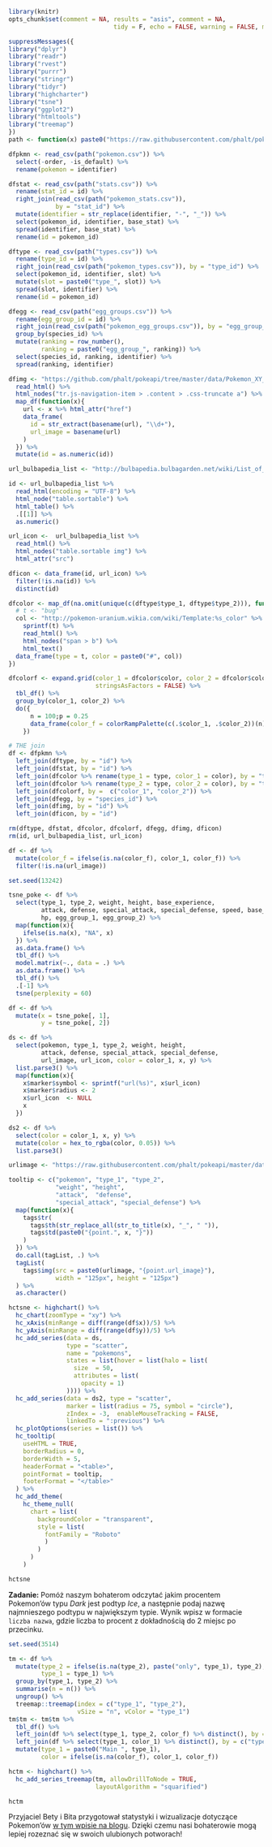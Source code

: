 ```r
library(knitr)
opts_chunk$set(comment = NA, results = "asis", comment = NA, 
							 tidy = F, echo = FALSE, warning = FALSE, message = FALSE, error = FALSE)
```

```r
suppressMessages({
library("dplyr")
library("readr")
library("rvest")
library("purrr")
library("stringr")
library("tidyr")
library("highcharter")
library("tsne")
library("ggplot2")
library("htmltools")
library("treemap")
})
path <- function(x) paste0("https://raw.githubusercontent.com/phalt/pokeapi/master/data/v2/csv/", x)

dfpkmn <- read_csv(path("pokemon.csv")) %>% 
  select(-order, -is_default) %>% 
  rename(pokemon = identifier)

dfstat <- read_csv(path("stats.csv")) %>% 
  rename(stat_id = id) %>% 
  right_join(read_csv(path("pokemon_stats.csv")),
             by = "stat_id") %>% 
  mutate(identifier = str_replace(identifier, "-", "_")) %>% 
  select(pokemon_id, identifier, base_stat) %>% 
  spread(identifier, base_stat) %>% 
  rename(id = pokemon_id)

dftype <- read_csv(path("types.csv")) %>% 
  rename(type_id = id) %>% 
  right_join(read_csv(path("pokemon_types.csv")), by = "type_id") %>% 
  select(pokemon_id, identifier, slot) %>% 
  mutate(slot = paste0("type_", slot)) %>% 
  spread(slot, identifier) %>% 
  rename(id = pokemon_id)

dfegg <- read_csv(path("egg_groups.csv")) %>% 
  rename(egg_group_id = id) %>% 
  right_join(read_csv(path("pokemon_egg_groups.csv")), by = "egg_group_id") %>% 
  group_by(species_id) %>% 
  mutate(ranking = row_number(),
         ranking = paste0("egg_group_", ranking)) %>% 
  select(species_id, ranking, identifier) %>% 
  spread(ranking, identifier) 

dfimg <- "https://github.com/phalt/pokeapi/tree/master/data/Pokemon_XY_Sprites" %>% 
  read_html() %>% 
  html_nodes("tr.js-navigation-item > .content > .css-truncate a") %>% 
  map_df(function(x){
    url <- x %>% html_attr("href")
    data_frame(
      id = str_extract(basename(url), "\\d+"),
      url_image = basename(url)
    )
  }) %>%
  mutate(id = as.numeric(id))

url_bulbapedia_list <- "http://bulbapedia.bulbagarden.net/wiki/List_of_Pok%C3%A9mon_by_base_stats_(Generation_VI-present)" 

id <- url_bulbapedia_list %>% 
  read_html(encoding = "UTF-8") %>% 
  html_node("table.sortable") %>% 
  html_table() %>% 
  .[[1]] %>% 
  as.numeric()

url_icon <-  url_bulbapedia_list %>% 
  read_html() %>%
  html_nodes("table.sortable img") %>% 
  html_attr("src")

dficon <- data_frame(id, url_icon) %>% 
  filter(!is.na(id)) %>% 
  distinct(id)

dfcolor <- map_df(na.omit(unique(c(dftype$type_1, dftype$type_2))), function(t){
  # t <- "bug"
  col <- "http://pokemon-uranium.wikia.com/wiki/Template:%s_color" %>% 
    sprintf(t) %>%
    read_html() %>% 
    html_nodes("span > b") %>% 
    html_text()
  data_frame(type = t, color = paste0("#", col))
})

dfcolorf <- expand.grid(color_1 = dfcolor$color, color_2 = dfcolor$color,
                        stringsAsFactors = FALSE) %>% 
  tbl_df() %>% 
  group_by(color_1, color_2) %>% 
  do({
      n = 100;p = 0.25
      data_frame(color_f = colorRampPalette(c(.$color_1, .$color_2))(n)[round(n*p)])
    })

# THE join
df <- dfpkmn %>% 
  left_join(dftype, by = "id") %>% 
  left_join(dfstat, by = "id") %>% 
  left_join(dfcolor %>% rename(type_1 = type, color_1 = color), by = "type_1") %>% 
  left_join(dfcolor %>% rename(type_2 = type, color_2 = color), by = "type_2") %>% 
  left_join(dfcolorf, by =  c("color_1", "color_2")) %>% 
  left_join(dfegg, by = "species_id") %>% 
  left_join(dfimg, by = "id") %>% 
  left_join(dficon, by = "id")

rm(dftype, dfstat, dfcolor, dfcolorf, dfegg, dfimg, dficon)
rm(id, url_bulbapedia_list, url_icon)
```

```r
df <- df %>% 
  mutate(color_f = ifelse(is.na(color_f), color_1, color_f)) %>% 
  filter(!is.na(url_image)) 

set.seed(13242)

tsne_poke <- df %>% 
  select(type_1, type_2, weight, height, base_experience,
         attack, defense, special_attack, special_defense, speed, base_experience,
         hp, egg_group_1, egg_group_2) %>%
  map(function(x){
    ifelse(is.na(x), "NA", x)
  }) %>% 
  as.data.frame() %>% 
  tbl_df() %>% 
  model.matrix(~., data = .) %>% 
  as.data.frame() %>% 
  tbl_df() %>% 
  .[-1] %>% 
  tsne(perplexity = 60)

df <- df %>% 
  mutate(x = tsne_poke[, 1],
         y = tsne_poke[, 2])
```



```r
ds <- df %>% 
  select(pokemon, type_1, type_2, weight, height,
         attack, defense, special_attack, special_defense,
         url_image, url_icon, color = color_1, x, y) %>% 
  list.parse3() %>% 
  map(function(x){
    x$marker$symbol <- sprintf("url(%s)", x$url_icon)
    x$marker$radius <- 2
    x$url_icon  <- NULL
    x
  })

ds2 <- df %>% 
  select(color = color_1, x, y) %>%
  mutate(color = hex_to_rgba(color, 0.05)) %>% 
  list.parse3()

urlimage <- "https://raw.githubusercontent.com/phalt/pokeapi/master/data/Pokemon_XY_Sprites/"

tooltip <- c("pokemon", "type_1", "type_2",
             "weight", "height",
             "attack",  "defense",
             "special_attack", "special_defense") %>%
  map(function(x){
    tags$tr(
      tags$th(str_replace_all(str_to_title(x), "_", " ")),
      tags$td(paste0("{point.", x, "}"))
    )
  }) %>% 
  do.call(tagList, .) %>% 
  tagList(
    tags$img(src = paste0(urlimage, "{point.url_image}"),
             width = "125px", height = "125px")
  ) %>% 
  as.character()

hctsne <- highchart() %>% 
  hc_chart(zoomType = "xy") %>% 
  hc_xAxis(minRange = diff(range(df$x))/5) %>%
  hc_yAxis(minRange = diff(range(df$y))/5) %>%
  hc_add_series(data = ds,
                type = "scatter",
                name = "pokemons",
                states = list(hover = list(halo = list(
                  size  = 50,
                  attributes = list(
                    opacity = 1)
                )))) %>%
  hc_add_series(data = ds2, type = "scatter",
                marker = list(radius = 75, symbol = "circle"),
                zIndex = -3,  enableMouseTracking = FALSE,
                linkedTo = ":previous") %>%
  hc_plotOptions(series = list()) %>%  
  hc_tooltip(
    useHTML = TRUE,
    borderRadius = 0,
    borderWidth = 5,
    headerFormat = "<table>",
    pointFormat = tooltip,
    footerFormat = "</table>"
  ) %>% 
  hc_add_theme(
    hc_theme_null(
      chart = list(
        backgroundColor = "transparent",
        style = list(
          fontFamily = "Roboto"
          )
        )
      )
    )

hctsne

```

**Zadanie:** Pomóż naszym bohaterom odczytać jakim procentem Pokemon'ów typu *Dark* jest podtyp *Ice*, a następnie podaj nazwę najmnieszego podtypu w największym typie.  Wynik wpisz w formacie `liczba nazwa`, gdzie liczba to procent z dokładnością do 2 miejsc po przecinku.


```r
set.seed(3514)

tm <- df %>% 
  mutate(type_2 = ifelse(is.na(type_2), paste("only", type_1), type_2),
         type_1 = type_1) %>% 
  group_by(type_1, type_2) %>%
  summarise(n = n()) %>% 
  ungroup() %>% 
  treemap::treemap(index = c("type_1", "type_2"),
                   vSize = "n", vColor = "type_1")
tm$tm <- tm$tm %>%
  tbl_df() %>% 
  left_join(df %>% select(type_1, type_2, color_f) %>% distinct(), by = c("type_1", "type_2")) %>%
  left_join(df %>% select(type_1, color_1) %>% distinct(), by = c("type_1")) %>% 
  mutate(type_1 = paste0("Main ", type_1),
         color = ifelse(is.na(color_f), color_1, color_f))

hctm <- highchart() %>% 
  hc_add_series_treemap(tm, allowDrillToNode = TRUE,
                        layoutAlgorithm = "squarified")

hctm
```

Przyjaciel Bety i Bita przygotował statystyki i wizualizacje dotyczące Pokemon'ów [w tym wpisie na blogu](http://jkunst.com/r/pokemon-visualize-em-all/). Dzięki czemu nasi bohaterowie mogą lepiej rozeznać się w swoich ulubionych potworach!